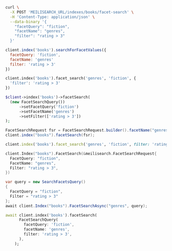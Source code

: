 <CodeGroup>

```bash cURL
curl \
  -X POST 'MEILISEARCH_URL/indexes/books/facet-search' \
  -H 'Content-Type: application/json' \
  --data-binary '{
    "facetQuery": "fiction",
    "facetName": "genres",
    "filter": "rating > 3"
  }'
```

```javascript JS
client.index('books').searchForFacetValues({
  facetQuery: 'fiction',
  facetName: 'genres'
  filter: 'rating > 3'
})
```

```python Python
client.index('books').facet_search('genres', 'fiction', {
  'filter': 'rating > 3'
})
```

```php PHP
$client->index('books')->facetSearch(
  (new FacetSearchQuery())
      ->setFacetQuery('fiction')
      ->setFacetName('genres')
      ->setFilter(['rating > 3'])
);
```

```java Java
FacetSearchRequest fsr = FacetSearchRequest.builder().facetName("genres").facetQuery("fiction").filter(new String[]{"rating > 3"}).build();
client.index("books").facetSearch(fsr);
```

```ruby Ruby
client.index('books').facet_search('genres', 'fiction', filter: 'rating > 3')
```

```go Go
client.Index("books").FacetSearch(&meilisearch.FacetSearchRequest{
  FacetQuery: "fiction",
  FacetName: "genres",
  Filter: "rating > 3",
})
```

```csharp C#
var query = new SearchFacetsQuery()
{
  FacetQuery = "fiction",
  Filter = "rating > 3"
};
await client.Index("books").FacetSearchAsync("genres", query);
```

```dart Dart
await client.index('books').facetSearch(
      FacetSearchQuery(
        facetQuery: 'fiction',
        facetName: 'genres',
        filter: 'rating > 3',
      ),
    );
```
</CodeGroup>